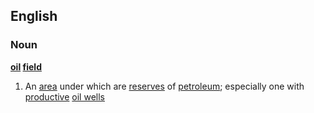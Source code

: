 ==English==
===Noun===
{{wikipedia}}
'''[[oil]] [[field]]'''
#An [[area]] under which are [[reserve]]s of [[petroleum]]; especially one with [[productive]] [[oil well]]s